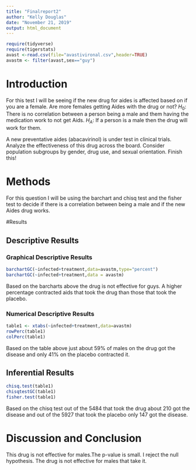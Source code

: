 ```yaml
---
title: "Finalreport2"
author: "Kelly Douglas"
date: "November 21, 2019"
output: html_document
---
```


```r
require(tidyverse)
require(tigerstats)
avast <-read.csv(file="avastivironal.csv",header=TRUE)
avastm <- filter(avast,sex=="guy")
```

# Introduction

For this test I will be seeing if the new drug for aides is affected based on if you are a female. Are more females getting Aides with the drug or not? 
$H_0$: There is no correlation between a person being a male and them having the medication work to not get Aids.
$H_A$: If a person is a male then the drug will work for them.

A new  preventative aides (abacavirinol) is under test in clinical trials. Analyze the effectiveness of this drug across the board. Consider population subgroups by gender, drug use, and sexual orientation. Finish this!

# Methods
For this question I will be using the barchart and chisq test and the fisher test to decide if there is a correlation between being a male and if the new Aides drug works. 


#Results

<!--Divide this section into two sub-sections:  One for your descriptive  results and one for your inferential results.!-->

## Descriptive Results



### Graphical Descriptive Results
```r
barchartGC(~infected+treatment,data=avastm,type="percent")
barchartGC(~infected+treatment,data = avastm)
```
Based on the barcharts above the drug is not effective for guys. A higher percentage contracted aids that took the drug than those that took the placebo. 


### Numerical Descriptive Results
```r
table1 <- xtabs(~infected+treatment,data=avastm)
rowPerc(table1)
colPerc(table1)
```
Based on the table above just about 59% of males on the drug got the disease and only 41% on the placebo contracted it. 



## Inferential Results
```r
chisq.test(table1)
chisqtestGC(table1)
fisher.test(table1)
```
Based on the chisq test out of the 5484 that took the drug about 210 got the disease and out of the 5927 that took the placebo only 147 got the disease. 


# Discussion and Conclusion
This drug is not effective for males.The p-value is small. I reject the null hypothesis. The drug is not effective for males that take it.   
<!--Discussion and conclusion here.  If you found a relationship be sure to consider whether the relationship occurs because one of the variavbles causes the other, or whether they perhasps are related for some other reason.  Watch the chapter 6 videos from the GeorgeTown videos collection.!-->